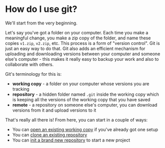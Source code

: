# How do I use git?

We'll start from the very beginning.

Let's say you've got a folder on your computer.  Each time you make a meaningful change, you make a zip copy of the folder, and name these copies `v1.zip`, `v2.zip`, etc.  This process is a form of "version control".  Git is just an easy way to do that.  Git also adds an efficient mechanism for uploading and downloading versions between your computer and someone else's computer - this makes it really easy to backup your work and also to collaborate with others.

Git's terminology for this is:

- **working copy** - a folder on your computer whose versions you are tracking
- **repository** - a hidden folder named `.git` inside the working copy which is keeping all the versions of the working copy that you have saved
- **remote** - a repository on someone else's computer, you can download versions from it and upload versions to it

That's really all there is!  From here, you can start in a couple of ways:

- You can [open an existing working copy](open-working-copy/open-working-copy.md) if you've already got one setup
- You can [clone an existing repository](clone/clone.md)
- You can [init a brand new repository](init/init.md) to start a new project
